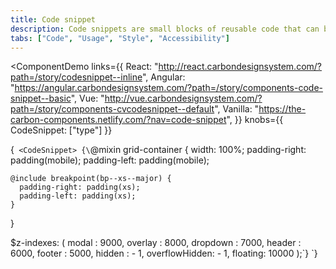```yaml
---
title: Code snippet
description: Code snippets are small blocks of reusable code that can be inserted in a code file.
tabs: ["Code", "Usage", "Style", "Accessibility"]
---
```


<ComponentDemo
  links={{
    React:
      "http://react.carbondesignsystem.com/?path=/story/codesnippet--inline",
    Angular:
      "https://angular.carbondesignsystem.com/?path=/story/components-code-snippet--basic",
    Vue:
      "http://vue.carbondesignsystem.com/?path=/story/components-cvcodesnippet--default",
    Vanilla: "https://the-carbon-components.netlify.com/?nav=code-snippet",
  }}
  knobs={{ CodeSnippet: ["type"] }}
>
  {`
<CodeSnippet>
{\`@mixin grid-container {
    width: 100%;
    padding-right: padding(mobile);
    padding-left: padding(mobile);
  
    @include breakpoint(bp--xs--major) {
      padding-right: padding(xs);
      padding-left: padding(xs);
    }
  }
    
  $z-indexes: (
    modal : 9000,
    overlay : 8000,
    dropdown : 7000,
    header : 6000,
    footer : 5000,
    hidden : - 1,
    overflowHidden: - 1,
    floating: 10000
  );\`}
</CodeSnippet>`}
</ComponentDemo>
